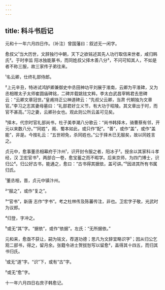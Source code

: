 ```yaml
---
---
---
```

title: 科斗书后记
---







元和十一年六月四日作。〔补注〕曾国藩曰：叙述无一闲字。

愈叔父¹当大历世，文辞独行中朝，天下之欲铭述其先人功行取信来世者，咸归韩氏²。于时李监 阳冰独能篆书，而同姓叔父择木善八分³，不问可知其人，不如是者不称三服，故三家传子弟往来。

¹名云卿，仕终礼部侍郎。

²上元辛丑，特进试鸿胪卿兼御史中丞田神功平刘展于淮南，云卿为平淮碑，又为丞相赠太子太师崔圆庙碑铭，二碑并载姚铉文粹。李太白武昌宰韩君去思碑云：“云卿文章冠世。”皇甫持正公神道碑云：“先叔父云卿，当肃 代朝独为文章官。”李习之志其妻母墓曰：“礼部君好立义节，有大功于昭陵。其文章出于时，而官不甚高。”习之妻，云卿孙女也。观此则公所云盖可见矣。

³择木，代宗时官礼部尚书，杜子美李潮八分歌云：“尚书韩择木，骑曹蔡有邻，开元以来数八分。”“同姓”，阁、蜀本如此，或只作“配”。“善”，或作“盖”，或作“盖能”，非是。今按礼云：“五世袒免，杀同姓也。”公于择木已无服矣，故以同姓言之。

贞元中，愈事董丞相幕府于汴州¹，识开封令服之者，阳冰子²。授余以其家科斗孝经，汉 卫宏官书³，两部合一卷，愈宝蓄之而不暇学。后来京师，为四门博士，识归公⁴。归公好古书，能通之，愈曰：“古书得其据依，盖可讲。”⁵因进其所有书属归氏。

¹董丞相，晋，贞元中镇汴州。

²“服之”，或作“复之”。

³“官书”，新唐 志作“字书”。考之杜林传及陈蕃传注，非也。卫宏字子敬，光武时为议郎。

⁴归登，字冲之。

⁵或无“其”字。“据依”，或作“依据”。左氏：“无所据依。”

元和来，愈亟不获让，嗣为铭文，荐道功德；思凡为文辞宜略识字¹；因从归公乞观二部书，得之，留月余。张籍令进士贺拔恕写以留愈²，盖得其十四五，而归其书归氏。

¹或无“道”字。“识”下，或有“古”字。

²或无“愈”字。

十一年六月四日右庶子韩愈记。